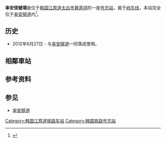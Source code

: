 {{Notability|time=2022-05-10T12:24:46+00:00}}
{{朝鮮半島車站資訊
|公司色 = #0066b3
|文字色 = 
|站名 = 率安信號場
|圖片 =Korail Yeongdong Line Solan Station.jpg
|pxl = 
|圖片說明 =车站内部
|車站編號 = 
|前一站 = [[東栢山站|東栢山]]
|前一站距離 = 10.0
|後一站距離 = 8.2
|後一站 = [[道溪站|道溪]]
|距離 =103.1
|起點站 = [[荣州站|荣州]]
|所屬路線 = [[岭东线|岭东线]]
|諺文 = 솔안역
|朝鮮漢字 = 솔안驛
|文觀部式 =Soran-yeok 
|馬-賴式 =
|副站名 = 
|停站路線數 = 
|所屬公司 = [[韩国铁道公社|韩国铁道公社]]
|所在地 =[[江原道_(韩国)|江原道]][[太白市|太白市]][[黄莲洞|黄莲洞]]
|車站構造 = 
|月台配置 = 1面2线
|啟用年月日 =2012年6月27日
|廢站年月日 = 
|上下車人次 =
|統計年度 =
|轉車 = 
|備註 = 
|全寬備註 = 
}}

'''率安信號場'''是位于[[韩国|韩国]][[江原道_(韩国)|江原道]][[太白市|太白市]][[黄莲洞|黄莲洞]]的一座[[号志站|号志站]]，属于[[岭东线|岭东线]]，本站完全位于[[率安隧道|率安隧道]]内<ref> {{Cite book | author = 정만성 | editor =  | title = 시니어, 길을 걷다 | location = [[首爾|首爾]] | publisher = 다차원북스 | date = 2021 | pages =  | ISBN = 9791188996391 | language = ko | quote =  }} </ref>。

== 历史 ==
*2012年6月27日 - 与[[率安隧道|率安隧道]]一同落成使用。

== 相鄰車站 ==
{{start rail box| [[韓國鐵道公社|韓國鐵道公社]]}}
{{s-inop|[[東栢山站|東栢山]]|往 [[榮州站|榮州]]}}
{{s-line|[[嶺東線|嶺東線]]||#0066b3}}
{{s-inop|[[道溪站|道溪]]|往 [[江陵站|江陵]]}}
{{end box}}

== 参考资料 ==
{{reflist}}

== 参见 ==
*[[率安隧道|率安隧道]]

{{岭东线}}

[[Category:韩国江原道铁路车站|Category:韩国江原道铁路车站]]
[[Category:韩国铁路号志站|Category:韩国铁路号志站]]
